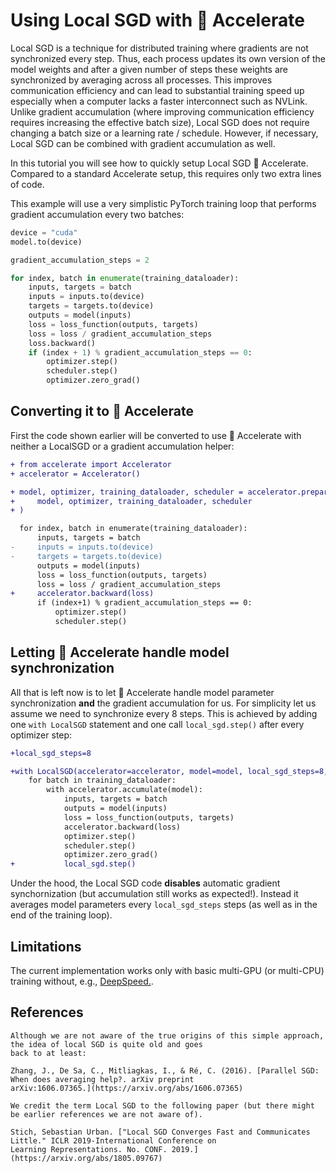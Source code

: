 <!--Copyright 2023 The HuggingFace Team. All rights reserved.

Licensed under the Apache License, Version 2.0 (the "License"); you may not use this file except in compliance with
the License. You may obtain a copy of the License at

http://www.apache.org/licenses/LICENSE-2.0

Unless required by applicable law or agreed to in writing, software distributed under the License is distributed on
an "AS IS" BASIS, WITHOUT WARRANTIES OR CONDITIONS OF ANY KIND, either express or implied. See the License for the
specific language governing permissions and limitations under the License.
-->

# Using Local SGD with 🤗 Accelerate

Local SGD is a technique for distributed training where gradients are not synchronized every step. Thus, each process updates its own version of the model weights and after a given number of steps these weights are synchronized by averaging across all processes. This improves communication efficiency and can lead to substantial training speed up especially when a computer lacks a faster interconnect such as NVLink.
Unlike gradient accumulation (where improving communication efficiency requires increasing the effective batch size), Local SGD does not require changing a batch size or a learning rate / schedule. However, if necessary, Local SGD can be combined with gradient accumulation as well.

In this tutorial you will see how to quickly setup  Local SGD 🤗 Accelerate. Compared to a standard Accelerate setup, this requires only two extra lines of code.

This example will use a very simplistic PyTorch training loop that performs gradient accumulation every two batches:

```python
device = "cuda"
model.to(device)

gradient_accumulation_steps = 2

for index, batch in enumerate(training_dataloader):
    inputs, targets = batch
    inputs = inputs.to(device)
    targets = targets.to(device)
    outputs = model(inputs)
    loss = loss_function(outputs, targets)
    loss = loss / gradient_accumulation_steps
    loss.backward()
    if (index + 1) % gradient_accumulation_steps == 0:
        optimizer.step()
        scheduler.step()
        optimizer.zero_grad()
```

## Converting it to 🤗 Accelerate

First the code shown earlier will be converted to use 🤗 Accelerate  with neither a LocalSGD or a gradient accumulation helper:

```diff
+ from accelerate import Accelerator
+ accelerator = Accelerator()

+ model, optimizer, training_dataloader, scheduler = accelerator.prepare(
+     model, optimizer, training_dataloader, scheduler
+ )

  for index, batch in enumerate(training_dataloader):
      inputs, targets = batch
-     inputs = inputs.to(device)
-     targets = targets.to(device)
      outputs = model(inputs)
      loss = loss_function(outputs, targets)
      loss = loss / gradient_accumulation_steps
+     accelerator.backward(loss)
      if (index+1) % gradient_accumulation_steps == 0:
          optimizer.step()
          scheduler.step()
```

## Letting 🤗 Accelerate handle model synchronization 

All that is left now is to let 🤗 Accelerate handle model parameter synchronization **and** the gradient accumulation for us. For simplicity let us assume we need to synchronize every 8 steps. This is
achieved by adding one `with LocalSGD` statement and one call `local_sgd.step()` after every optimizer step:

```diff
+local_sgd_steps=8

+with LocalSGD(accelerator=accelerator, model=model, local_sgd_steps=8, enabled=True) as local_sgd:
    for batch in training_dataloader:
        with accelerator.accumulate(model):
            inputs, targets = batch
            outputs = model(inputs)
            loss = loss_function(outputs, targets)
            accelerator.backward(loss)
            optimizer.step()
            scheduler.step()
            optimizer.zero_grad()
+           local_sgd.step()
```

Under the hood, the Local SGD code **disables** automatic gradient synchornization (but accumulation still works as expected!). Instead it averages model parameters every `local_sgd_steps` steps (as well as in the end of the training loop).

## Limitations

The current implementation works only with basic multi-GPU (or multi-CPU) training without, e.g., [DeepSpeed.](https://github.com/microsoft/DeepSpeed).

## References

    Although we are not aware of the true origins of this simple approach, the idea of local SGD is quite old and goes
    back to at least:

    Zhang, J., De Sa, C., Mitliagkas, I., & Ré, C. (2016). [Parallel SGD: When does averaging help?. arXiv preprint
    arXiv:1606.07365.](https://arxiv.org/abs/1606.07365)

    We credit the term Local SGD to the following paper (but there might be earlier references we are not aware of).

    Stich, Sebastian Urban. ["Local SGD Converges Fast and Communicates Little." ICLR 2019-International Conference on
    Learning Representations. No. CONF. 2019.](https://arxiv.org/abs/1805.09767)
